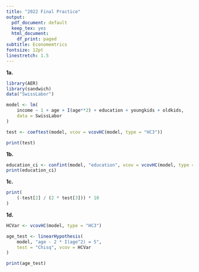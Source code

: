 ```yaml
---
title: "2022 Final Practice"
output:
  pdf_document: default
  keep_tex: yes
  html_document:
    df_print: paged
subtitle: Economemtrics 
fontsize: 12pt
linestretch: 1.5
---
```


**1a.** 
```r
library(AER)
library(sandwich)
data("SwissLabor")

model <- lm(
    income ~ 1 + age + I(age**2) + education + youngkids + oldkids,
    data = SwissLabor
)

test <- coeftest(model, vcov = vcovHC(model, type = "HC3"))

print(test)
```

**1b.** 
```r
education_ci <- confint(model, "education", vcov = vcovHC(model, type = "HC3"))
print(education_ci)
```

**1c.** 
```r
print(
    (-test[2] / (2 * test[3])) * 10
)
```

**1d.** 
```r
HCVar <- vcovHC(model, type = "HC3")

age_test <- linearHypothesis(
    model, "age - 2 * I(age^2) = 5",
    test = "Chisq", vcov = HCVar
)

print(age_test)
```